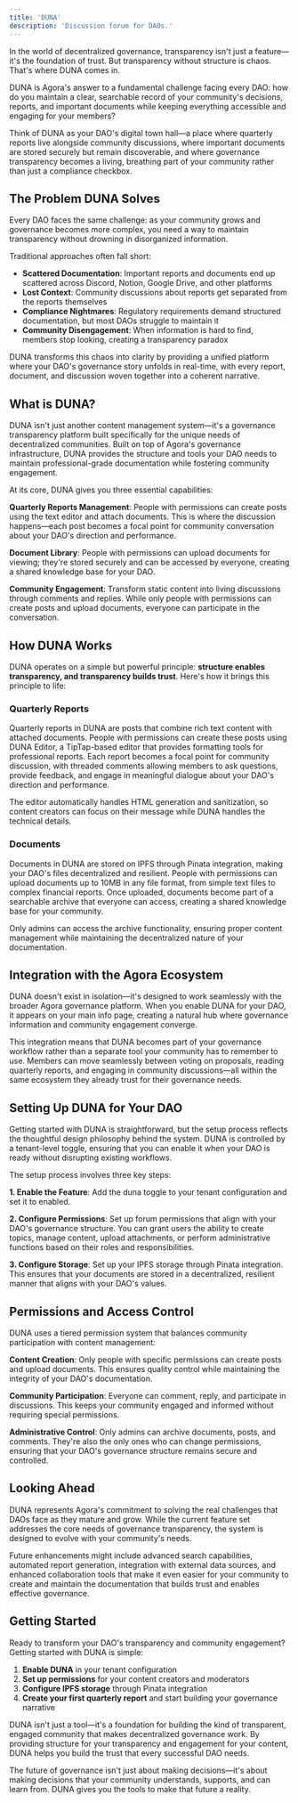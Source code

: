 ```yaml
---
title: 'DUNA'
description: 'Discussion forum for DAOs.'
---
```


In the world of decentralized governance, transparency isn't just a feature—it's the foundation of trust. But transparency without structure is chaos. That's where DUNA comes in.

DUNA is Agora's answer to a fundamental challenge facing every DAO: how do you maintain a clear, searchable record of your community's decisions, reports, and important documents while keeping everything accessible and engaging for your members?

Think of DUNA as your DAO's digital town hall—a place where quarterly reports live alongside community discussions, where important documents are stored securely but remain discoverable, and where governance transparency becomes a living, breathing part of your community rather than just a compliance checkbox.

## The Problem DUNA Solves

Every DAO faces the same challenge: as your community grows and governance becomes more complex, you need a way to maintain transparency without drowning in disorganized information.

Traditional approaches often fall short:

- **Scattered Documentation**: Important reports and documents end up scattered across Discord, Notion, Google Drive, and other platforms
- **Lost Context**: Community discussions about reports get separated from the reports themselves
- **Compliance Nightmares**: Regulatory requirements demand structured documentation, but most DAOs struggle to maintain it
- **Community Disengagement**: When information is hard to find, members stop looking, creating a transparency paradox

DUNA transforms this chaos into clarity by providing a unified platform where your DAO's governance story unfolds in real-time, with every report, document, and discussion woven together into a coherent narrative.

## What is DUNA?

DUNA isn't just another content management system—it's a governance transparency platform built specifically for the unique needs of decentralized communities. Built on top of Agora's governance infrastructure, DUNA provides the structure and tools your DAO needs to maintain professional-grade documentation while fostering community engagement.

At its core, DUNA gives you three essential capabilities:

**Quarterly Reports Management**: People with permissions can create posts using the text editor and attach documents. This is where the discussion happens—each post becomes a focal point for community conversation about your DAO's direction and performance.

**Document Library**: People with permissions can upload documents for viewing; they're stored securely and can be accessed by everyone, creating a shared knowledge base for your DAO.

**Community Engagement**: Transform static content into living discussions through comments and replies. While only people with permissions can create posts and upload documents, everyone can participate in the conversation.

## How DUNA Works

DUNA operates on a simple but powerful principle: **structure enables transparency, and transparency builds trust**. Here's how it brings this principle to life:

### Quarterly Reports

Quarterly reports in DUNA are posts that combine rich text content with attached documents. People with permissions can create these posts using DUNA Editor, a TipTap-based editor that provides formatting tools for professional reports. Each report becomes a focal point for community discussion, with threaded comments allowing members to ask questions, provide feedback, and engage in meaningful dialogue about your DAO's direction and performance.

The editor automatically handles HTML generation and sanitization, so content creators can focus on their message while DUNA handles the technical details.

### Documents

Documents in DUNA are stored on IPFS through Pinata integration, making your DAO's files decentralized and resilient. People with permissions can upload documents up to 10MB in any file format, from simple text files to complex financial reports. Once uploaded, documents become part of a searchable archive that everyone can access, creating a shared knowledge base for your community.

Only admins can access the archive functionality, ensuring proper content management while maintaining the decentralized nature of your documentation.

## Integration with the Agora Ecosystem

DUNA doesn't exist in isolation—it's designed to work seamlessly with the broader Agora governance platform. When you enable DUNA for your DAO, it appears on your main info page, creating a natural hub where governance information and community engagement converge.

This integration means that DUNA becomes part of your governance workflow rather than a separate tool your community has to remember to use. Members can move seamlessly between voting on proposals, reading quarterly reports, and engaging in community discussions—all within the same ecosystem they already trust for their governance needs.

## Setting Up DUNA for Your DAO

Getting started with DUNA is straightforward, but the setup process reflects the thoughtful design philosophy behind the system. DUNA is controlled by a tenant-level toggle, ensuring that you can enable it when your DAO is ready without disrupting existing workflows.

The setup process involves three key steps:

**1. Enable the Feature**: Add the duna toggle to your tenant configuration and set it to enabled.

**2. Configure Permissions**: Set up forum permissions that align with your DAO's governance structure. You can grant users the ability to create topics, manage content, upload attachments, or perform administrative functions based on their roles and responsibilities.

**3. Configure Storage**: Set up your IPFS storage through Pinata integration. This ensures that your documents are stored in a decentralized, resilient manner that aligns with your DAO's values.

## Permissions and Access Control

DUNA uses a tiered permission system that balances community participation with content management:

**Content Creation**: Only people with specific permissions can create posts and upload documents. This ensures quality control while maintaining the integrity of your DAO's documentation.

**Community Participation**: Everyone can comment, reply, and participate in discussions. This keeps your community engaged and informed without requiring special permissions.

**Administrative Control**: Only admins can archive documents, posts, and comments. They're also the only ones who can change permissions, ensuring that your DAO's governance structure remains secure and controlled.

## Looking Ahead

DUNA represents Agora's commitment to solving the real challenges that DAOs face as they mature and grow. While the current feature set addresses the core needs of governance transparency, the system is designed to evolve with your community's needs.

Future enhancements might include advanced search capabilities, automated report generation, integration with external data sources, and enhanced collaboration tools that make it even easier for your community to create and maintain the documentation that builds trust and enables effective governance.

## Getting Started

Ready to transform your DAO's transparency and community engagement? Getting started with DUNA is simple:

1. **Enable DUNA** in your tenant configuration
2. **Set up permissions** for your content creators and moderators
3. **Configure IPFS storage** through Pinata integration
4. **Create your first quarterly report** and start building your governance narrative

DUNA isn't just a tool—it's a foundation for building the kind of transparent, engaged community that makes decentralized governance work. By providing structure for your transparency and engagement for your content, DUNA helps you build the trust that every successful DAO needs.

The future of governance isn't just about making decisions—it's about making decisions that your community understands, supports, and can learn from. DUNA gives you the tools to make that future a reality. 